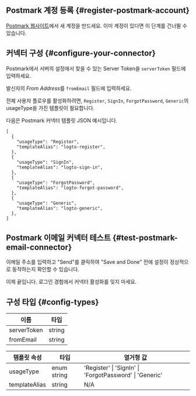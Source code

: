 ## Postmark 계정 등록 \{#register-postmark-account}

[Postmark 웹사이트](https://postmark.com/)에서 새 계정을 만드세요. 이미 계정이 있다면 이 단계를 건너뛸 수 있습니다.

## 커넥터 구성 \{#configure-your-connector}

Postmark에서 서버의 설정에서 찾을 수 있는 Server Token을 `serverToken` 필드에 입력하세요.

발신자의 *From Address*를 `fromEmail` 필드에 입력하세요.

전체 사용자 플로우를 활성화하려면, `Register`, `SignIn`, `ForgotPassword`, `Generic`의 usageType을 가진 템플릿이 필요합니다.

다음은 Postmark 커넥터 템플릿 JSON 예시입니다.

```jsonc
[
  {
    "usageType": "Register",
    "templateAlias": "logto-register",
  },
  {
    "usageType": "SignIn",
    "templateAlias": "logto-sign-in",
  },
  {
    "usageType": "ForgotPassword",
    "templateAlias": "logto-forgot-password",
  },
  {
    "usageType": "Generic",
    "templateAlias": "logto-generic",
  },
]
```

## Postmark 이메일 커넥터 테스트 \{#test-postmark-email-connector}

이메일 주소를 입력하고 "Send"를 클릭하여 "Save and Done" 전에 설정이 정상적으로 동작하는지 확인할 수 있습니다.

이제 끝입니다. <MainSiteUrl href="/connectors/email-connectors/#enable-email-sign-up-or-sign-in">로그인 경험에서 커넥터 활성화</MainSiteUrl>를 잊지 마세요.

## 구성 타입 \{#config-types}

| 이름        | 타입   |
| ----------- | ------ |
| serverToken | string |
| fromEmail   | string |

| 템플릿 속성   | 타입        | 열거형 값                                               |
| ------------- | ----------- | ------------------------------------------------------- |
| usageType     | enum string | 'Register' \| 'SignIn' \| 'ForgotPassword' \| 'Generic' |
| templateAlias | string      | N/A                                                     |
